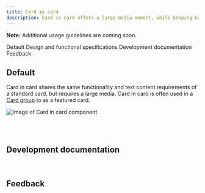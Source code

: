 ```yaml
---
title: Card in card
description: Card in card offers a large media moment, while keeping harmony in a card group.
---
```



<ComponentDescription name="Card in card" type="ui" />

<InlineNotification>

**Note:** Additional usage guidelines are coming soon.

</InlineNotification>

<AnchorLinks>

<AnchorLink>Default</AnchorLink>
<AnchorLink>Design and functional specifications</AnchorLink>
<AnchorLink>Development documentation</AnchorLink>
<AnchorLink>Feedback</AnchorLink>

</AnchorLinks>

## Default

Card in card shares the same functionality and text content requirements of a standard card, but requires a large media. Card in card is often used in a [Card group](https://www.ibm.com/standards/web/carbon-for-ibm-dotcom/components/card-group) to as a featured card.

<Row>
<Column colMd={8} colLg={8}>

![Image of Card in card component](../../images/component/card-in-card/components--card-in-card.jpg)

</Column>
</Row>


<br />

<SpecLinks name="Card in card" designLink="https://ibm.box.com/s/jad2fd65p56odcme9aoy1lgmuo1xaifu" />

<br />

## Development documentation

<ComponentStatus name="Card in card" type="ui" />

<br />

## Feedback

<ComponentFeedback />
